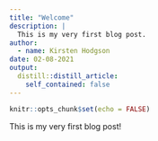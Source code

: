 ```yaml
---
title: "Welcome"
description: |
  This is my very first blog post.
author:
  - name: Kirsten Hodgson
date: 02-08-2021
output:
  distill::distill_article:
    self_contained: false
---
```



```r
knitr::opts_chunk$set(echo = FALSE)
```

This is my very first blog post!



